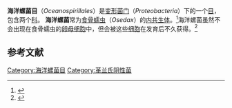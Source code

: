 {{Automatic taxobox 
| taxon = Oceanospirillales
| subdivision_ranks = 科 
| subdivision =  
[[海洋螺菌科|海洋螺菌科]]（''Oceanospirillaceae''）<br> 
[[烷烃降解菌科|烷烃降解菌科]]（''Alcanivoracaceae''）<br> 
[[河氏菌科|河氏菌科]]（''Hahellaceae''）<br> 
[[盐单胞菌科|盐单胞菌科]]（''Halomonadaceae''）
}} 
'''海洋螺菌目'''（''Oceanospirillales''）是[[变形菌门|变形菌门]]（''Proteobacteria''）下的一个[[目_(生物)|目]]，包含两个[[科|科]]。
'''海洋螺菌'''常为[[食骨蠕虫|食骨蠕虫]]（''Osedax''）的[[内共生体|内共生体]]。<ref>{{cite journal|journal = Applied and Environmental Microbiology|year = 2007|volume = 73|pages = 2314–2323|title = Genetic Diversity and Potential Function of Microbial Symbionts Associated with Newly Discovered Species of ''Osedax'' Polychaete Worms|url = https://archive.org/details/sim_applied-and-environmental-microbiology_2007-04_73_7/page/2314|author = S. K. Goffredi, S. B. Johnson, and R. C. Vrijenhoek|doi = 10.1128/AEM.01986-06|pmid = 17277220|issue = 7|pmc = 1855680}}</ref>海洋螺菌虽然不会出现在食骨蠕虫的[[卵母细胞|卵母细胞]]中，但会被这些[[细胞|细胞]]在发育后不久获得。<ref>{{cite journal|journal = Marine Biology|year = 2009|volume = 156|pages = 395–405|title = Spawning and development in Osedax boneworms (Siboglinidae, Annelida)|author = G. W. Rouse, N. G. Wilson, S. K. GoVredi, S. B. Johnson, T. Smart, C. Widmer, C. M. Young, and R. C. Vrijenhoek|doi = 10.1007/s00227-008-1091-z}}</ref> 

==参考文献== 
{{reflist}} 

{{细菌分类}}
{{Taxonbar|from=Q134429}}

[[Category:海洋螺菌目|Category:海洋螺菌目]]
[[Category:革兰氏阴性菌|Category:革兰氏阴性菌]]